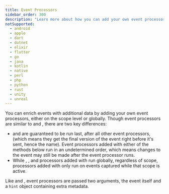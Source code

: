 ```yaml
---
title: Event Processors
sidebar_order: 300
description: "Learn more about how you can add your own event processors globally or to the current scope."
notSupported:
  - android
  - apple
  - dart
  - dotnet
  - elixir
  - flutter
  - go
  - java
  - kotlin
  - native
  - perl
  - php
  - python
  - rust
  - unity
  - unreal
---
```


You can enrich events with additional data by adding your own event processors, either on the scope level or globally. Though event processors are similar to <PlatformIdentifier name="before-send" /> and <PlatformIdentifier name="before-send-transaction" />, there are two key differences:

- <PlatformIdentifier name="before-send" /> and <PlatformIdentifier name="before-send-transaction" /> are guaranteed to be run last, after all other event processors, (which means they get the final version of the event right before it's sent, hence the name). Event processors added with either of the methods below run in an undetermined order, which means changes to the event may still be made after the event processor runs.
- While <PlatformIdentifier name="before-send" />, <PlatformIdentifier name="before-send-transaction" />, and processors added with <PlatformIdentifier name="Sentry.add-global-event-processor" /> run globally, regardless of scope, processors added with <PlatformIdentifier name="scope.add-event-processor" /> only run on events captured while that scope is active.

Like <PlatformIdentifier name="before-send" /> and <PlatformIdentifier name="before-send-transaction" />, event processors are passed two arguments, the event itself and <PlatformLink to="/configuration/filtering/#using-hints">a `hint` object</PlatformLink> containing extra metadata.

<PlatformContent includePath="enriching-events/event-processors" />
